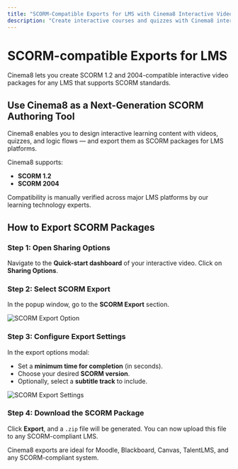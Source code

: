 ---
title: "SCORM-Compatible Exports for LMS with Cinema8 Interactive Videos"
description: "Create interactive courses and quizzes with Cinema8 interactive videos and export them to SCORM. Exported interactive videos work seamlessly with SCORM 1.2 and SCORM 2004 versions."
---


# SCORM-compatible Exports for LMS

<Callout type="info">
Cinema8 lets you create SCORM 1.2 and 2004-compatible interactive video packages for any LMS that supports SCORM standards.
</Callout>

## Use Cinema8 as a Next-Generation SCORM Authoring Tool

Cinema8 enables you to design interactive learning content with videos, quizzes, and logic flows — and export them as SCORM packages for LMS platforms.

Cinema8 supports:
- **SCORM 1.2**
- **SCORM 2004**

Compatibility is manually verified across major LMS platforms by our learning technology experts.

## How to Export SCORM Packages

<Steps>

### Step 1: Open Sharing Options

Navigate to the **Quick-start dashboard** of your interactive video. Click on **Sharing Options**.

### Step 2: Select SCORM Export

In the popup window, go to the **SCORM Export** section.

![SCORM Export Option](/screenshot/scorm/scorm-export-button.webp)

### Step 3: Configure Export Settings

In the export options modal:

- Set a **minimum time for completion** (in seconds).
- Choose your desired **SCORM version**.
- Optionally, select a **subtitle track** to include.

![SCORM Export Settings](/screenshot/scorm/scorm-export-settings.webp)

### Step 4: Download the SCORM Package

Click **Export**, and a `.zip` file will be generated. You can now upload this file to any SCORM-compliant LMS.

</Steps>

<Callout type="important">
Cinema8 exports are ideal for Moodle, Blackboard, Canvas, TalentLMS, and any SCORM-compliant system.
</Callout>
